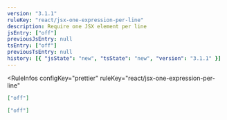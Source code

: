 ```yaml
---
version: "3.1.1"
ruleKey: "react/jsx-one-expression-per-line"
description: Require one JSX element per line
jsEntry: ["off"]
previousJsEntry: null
tsEntry: ["off"]
previousTsEntry: null
history: [{ "jsState": "new", "tsState": "new", "version": "3.1.1" }]
---
```


<RuleInfos 
  configKey="prettier" 
  ruleKey="react/jsx-one-expression-per-line" 
>

```json
["off"]
```

```json
["off"]
```

</RuleInfos>
